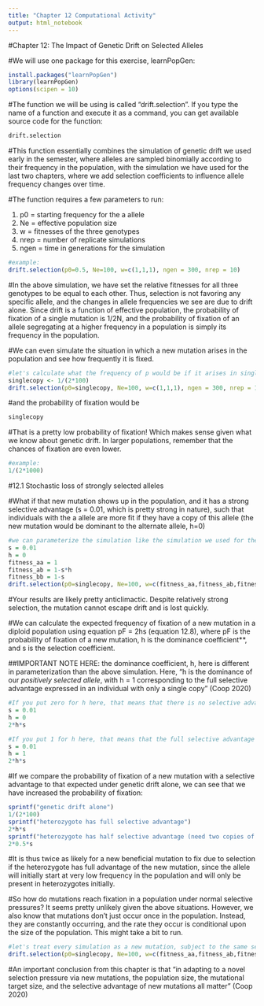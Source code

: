 ```yaml
---
title: "Chapter 12 Computational Activity"
output: html_notebook
---
```


#Chapter 12: The Impact of Genetic Drift on Selected Alleles


#We will use one package for this exercise, learnPopGen:
```r
install.packages("learnPopGen")
library(learnPopGen)
options(scipen = 10)
```

#The function we will be using is called "drift.selection". If you type the name of a function and execute it as a command, you can get available source code for the function:
```r
drift.selection
```
#This function essentially combines the simulation of genetic drift we used early in the semester, where alleles are sampled binomially according to their frequency in the population, with the simulation we have used for the last two chapters, where we add selection coefficients to influence allele frequency changes over time.

#The function requires a few parameters to run:

1. p0 = starting frequency for the a allele
2. Ne = effective population size
3. w = fitnesses of the three genotypes
4. nrep = number of replicate simulations
5. ngen = time in generations for the simulation
```r
#example:
drift.selection(p0=0.5, Ne=100, w=c(1,1,1), ngen = 300, nrep = 10)
```
#In the above simulation, we have set the relative fitnesses for all three genotypes to be equal to each other. Thus, selection is not favoring any specific allele, and the changes in allele frequencies we see are due to drift alone. Since drift is a function of effective population, the probability of fixation of a single mutation is 1/2N, and the probability of fixation of an allele segregating at a higher frequency in a population is simply its frequency in the population.

#We can even simulate the situation in which a new mutation arises in the population and see how frequently it is fixed.
```r
#let's calculate what the frequency of p would be if it arises in single copy in a population of 100 reproducing individuals
singlecopy <- 1/(2*100)
drift.selection(p0=singlecopy, Ne=100, w=c(1,1,1), ngen = 300, nrep = 1)
```
#and the probability of fixation would be
```r
singlecopy
```

#That is a pretty low probability of fixation! Which makes sense given what we know about genetic drift. In larger populations, remember that the chances of fixation are even lower.
```r
#example:
1/(2*1000)
```



#12.1 Stochastic loss of strongly selected alleles

#What if that new mutation shows up in the population, and it has a strong selective advantage (s = 0.01, which is pretty strong in nature), such that individuals with the a allele are more fit if they have a copy of this allele (the new mutation would be dominant to the alternate allele, h=0)
```r
#we can parameterize the simulation like the simulation we used for the past two chapters:
s = 0.01
h = 0
fitness_aa = 1
fitness_ab = 1-s*h
fitness_bb = 1-s
drift.selection(p0=singlecopy, Ne=100, w=c(fitness_aa,fitness_ab,fitness_bb), ngen = 300, nrep = 1)
```
#Your results are likely pretty anticlimactic. Despite relatively strong selection, the mutation cannot escape drift and is lost quickly.

#We can calculate the expected frequency of fixation of a new mutation in a diploid population using equation pF = 2hs (equation 12.8), where pF is the probability of fixation of a new mutation, h is the dominance coefficient**, and s is the selection coefficient.

##IMPORTANT NOTE HERE: the dominance coefficient, h, here is different in parameterization than the above simulation. Here, "h is the dominance of our *positively selected allele*, with h = 1 corresponding to the full selective advantage expressed in an individual with only a single copy" (Coop 2020)
```r
#If you put zero for h here, that means that there is no selective advantage expressed with a single copy of the allele. Thus, we would expect that none of these alleles would reach fixation.
s = 0.01
h = 0
2*h*s
```
```r
#If you put 1 for h here, that means that the full selective advantage is expressed with a single copy of the allele, and heterozygotes would experience the full benefit of the a allele mutation.
s = 0.01
h = 1
2*h*s
```

#If we compare the probability of fixation of a new mutation with a selective advantage to that expected under genetic drift alone, we can see that we have increased the probability of fixation:
```r
sprintf("genetic drift alone")
1/(2*100)
sprintf("heterozygote has full selective advantage")
2*h*s
sprintf("heterozygote has half selective advantage (need two copies of mutation to have full advantage)")
2*0.5*s
```
#It is thus twice as likely for a new beneficial mutation to fix due to selection if the heterozygote has full advantage of the new mutation, since the allele will initially start at very low frequency in the population and will only be present in heterozygotes initially.


#So how do mutations reach fixation in a population under normal selective pressures? It seems pretty unlikely given the above situations. However, we also know that mutations don't just occur once in the population. Instead, they are constantly occurring, and the rate they occur is conditional upon the size of the population. This might take a bit to run.
```r
#let's treat every simulation as a new mutation, subject to the same selective pressures.
drift.selection(p0=singlecopy, Ne=100, w=c(fitness_aa,fitness_ab,fitness_bb), ngen = 300, nrep = 100)
```

#An important conclusion from this chapter is that "in adapting to a novel selection pressure via new mutations, the population size, the mutational target size, and the selective advantage of new mutations all matter" (Coop 2020)
